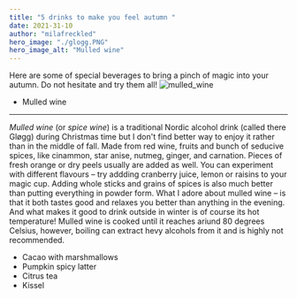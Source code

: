 ```yaml
---
title: "5 drinks to make you feel autumn "
date: 2021-31-10
author: "milafreckled"
hero_image: "./glogg.PNG"
hero_image_alt: "Mulled wine"
---
```


Here are some of special beverages to bring a pinch of magic into your autumn.
Do not hesitate and try them all!
![mulled_wine](./glogg.PNG)

- Mulled wine

---

_Mulled wine_ (or _spice wine_) is a traditional Nordic alcohol drink (called there Gløgg) during Christmas time but I don't find better way to enjoy it rather than in the middle of fall.
Made from red wine, fruits and bunch of seducive spices, like cinammon, star anise, nutmeg, ginger, and carnation.
Pieces of fresh orange or dry peels usually are added as well. You can experiment with different flavours – try addding cranberry juice, lemon or raisins to your magic cup.
Adding whole sticks and grains of spices is also much better than putting everything in powder form.
What I adore about mulled wine – is that it both tastes good and relaxes you better than anything in the evening. And what makes it good to drink outside in winter is of course its hot temperature!
Mulled wine is cooked until it reaches ariund 80 degrees Celsius, however, boiling can extract hevy alcohols from it and is highly not recommended.

- Cacao with marshmallows
- Pumpkin spicy latter
- Citrus tea
- Kissel

